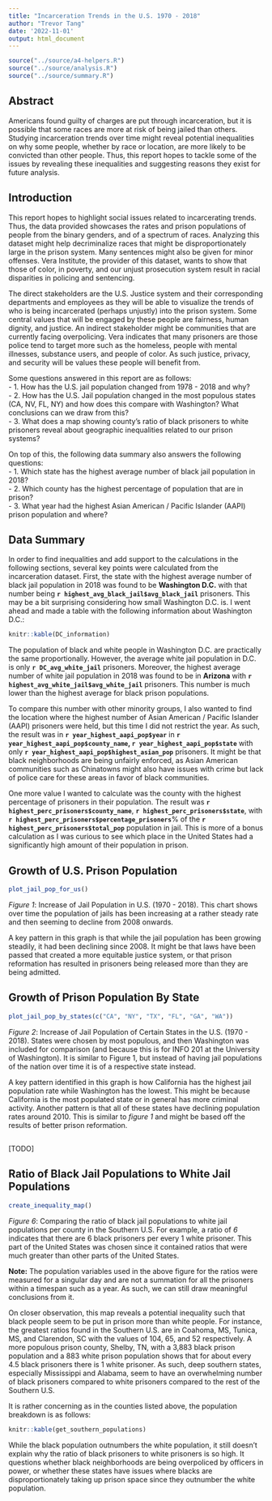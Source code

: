 ```yaml
---
title: "Incarceration Trends in the U.S. 1970 - 2018"
author: "Trevor Tang"
date: '2022-11-01'
output: html_document
---
```


```r
source("../source/a4-helpers.R")
source("../source/analysis.R")
source("../source/summary.R")
```

## Abstract 
Americans found guilty of charges are put through incarceration, but it is possible that some races are more at risk of being jailed than others. Studying incarceration trends over time might reveal potential inequalities on why some people, whether by race or location, are more likely to be convicted than other people. Thus, this report hopes to tackle some of the issues by revealing these inequalities and suggesting reasons they exist for future analysis. 

## Introduction 
This report hopes to highlight social issues related to incarcerating trends. 
Thus, the data provided showcases the rates and prison populations of people from the binary genders, and of a spectrum of races. Analyzing this dataset might help decriminalize races that might be disproportionately large in the prison system. Many sentences might also be
given for minor offenses. Vera Institute, the provider of this dataset, wants to show that those of color, in poverty, and our unjust prosecution system result in racial disparities in policing and sentencing.

The direct stakeholders are the U.S. Justice system and their corresponding 
departments and employees as they will be able to visualize the trends of who
is being incarcerated (perhaps unjustly) into the prison system. Some central 
values that will be engaged by these people are fairness, human dignity, and
justice. An indirect stakeholder might be communities that are currently facing
overpolicing. Vera indicates that many prisoners are those police tend to target
more such as the homeless, people with mental illnesses, substance users, and
people of color. As such justice, privacy, and security will be values these 
people will benefit from.

Some questions answered in this report are as follows: <br>
- 1. How has the U.S. jail population changed from 1978 - 2018 and why? <br>
- 2. How has the U.S. Jail population changed in the most populous states (CA, NV, FL, NY) and how does this compare with Washington? What conclusions can we draw from this? <br>
- 3. What does a map showing county's ratio of black prisoners to white prisoners reveal about geographic inequalities related to our prison systems?

On top of this, the following data summary also answers the following questions: <br>
- 1. Which state has the highest average number of black jail population in 2018? <br>
- 2. Which county has the highest percentage of population that are in prison? <br>
- 3. What year had the highest Asian American / Pacific Islander (AAPI) prison population and where?

## Data Summary 
In order to find inequalities and add support to the calculations in the following sections, several key points were calculated from the incarceration dataset. First, the state with the highest average number of black jail population in 2018 was found to be **Washington D.C.** with that number being **`r highest_avg_black_jail$avg_black_jail`** prisoners. This may be a bit surprising considering how small Washington D.C. is. I went ahead and made a table with the following information about Washington D.C.:

```r
knitr::kable(DC_information)
```

The population of black and white people in Washington D.C. are practically the same proportionally. However, the average white jail population in D.C. is only **`r DC_avg_white_jail`** prisoners. Moreover, the highest average number of white jail population in 2018 was found to be in **Arizona** with **`r highest_avg_white_jail$avg_white_jail`** prisoners. This number is much lower than the highest average for black prison populations.

To compare this number with other minority groups, I also wanted to find the location where the highest number of Asian American / Pacific Islander (AAPI) prisoners were held, but this time I did not restrict the year. As such, the result was in **`r year_highest_aapi_pop$year`** in **`r year_highest_aapi_pop$county_name`, `r year_highest_aapi_pop$state`** with only **`r year_highest_aapi_pop$highest_asian_pop`** prisoners. It might be that black neighborhoods are being unfairly enforced, as Asian American communities such as Chinatowns might also have issues with crime but lack of police care for these areas in favor of black communities.

One more value I wanted to calculate was the county with the highest percentage of prisoners in their population. The result was **`r highest_perc_prisoners$county_name`**, **`r highest_perc_prisoners$state`**, with **`r highest_perc_prisoners$percentage_prisoners`**% of the **`r highest_perc_prisoners$total_pop`** population in jail. This is more of a bonus calculation as I was curious to see which place in the United States had a significantly high amount of their population in prison.

## Growth of U.S. Prison Population
```r
plot_jail_pop_for_us()
```
_Figure 1_: Increase of Jail Population in U.S. (1970 - 2018). This chart shows over time the population of jails has been increasing at a rather steady rate and then seeming to decline from 2008 onwards.

A key pattern in this graph is that while the jail population has been growing steadily, it had been declining since 2008. It might be that laws have been passed that created a more equitable justice system, or that prison reformation has resulted in prisoners being released more than they are being admitted. 

## Growth of Prison Population By State

```r
plot_jail_pop_by_states(c("CA", "NY", "TX", "FL", "GA", "WA"))
```
_Figure 2_: Increase of Jail Population of Certain States in the U.S. (1970 - 2018). States were chosen by most populous, and then Washington was included for comparison (and because this is for INFO 201 at the University of Washington). It is similar to Figure 1, but instead of having jail populations of the nation over time it is of a respective state instead.

A key pattern identified in this graph is how California has the highest jail population rate while Washington has the lowest. This might be because California is the most populated state or in general has more criminal activity. Another pattern is that all of these states have declining population rates around 2010. This is similar to _figure 1_ and might be based off the results of better prison reformation. 

## <Variable Comparison That Reveals Potential Patterns of Inequality>
[TODO]

## Ratio of Black Jail Populations to White Jail Populations
```r
create_inequality_map()
```
_Figure 6_: Comparing the ratio of black jail populations to white jail populations per county in the Southern U.S. For example, a ratio of _6_ indicates that there are 6 black prisoners per every 1 white prisoner. This part of the United States was chosen since it contained ratios that were much greater than other parts of the United States.

**Note:** The population variables used in the above figure for the ratios were measured for a singular day and are not a summation for all the prisoners within a timespan such as a year. As such, we can still draw meaningful conclusions from it.

On closer observation, this map reveals a potential inequality such that black people seem to be put in prison more than white people. For instance, the greatest ratios found
in the Southern U.S. are in Coahoma, MS, Tunica, MS, and Clarendon, SC with the values of 104, 65, and 52 respectively. A more populous prison county, Shelby, TN, with a 3,883 black prison population and a 883 white prison population shows that for about every 4.5 black prisoners there is 1 white prisoner. As such, deep southern states, especially Mississippi and Alabama, seem to have an overwhelming number of black prisoners compared to white prisoners compared to the rest of the Southern U.S. 

It is rather concerning as in the counties listed above, the population breakdown is as follows:

```r

knitr::kable(get_southern_populations)
```
While the black population outnumbers the white population, it still doesn't explain why the ratio of black prisoners to white prisoners is so high. It questions whether black neighborhoods are being overpoliced by officers in power, or whether these states have issues where blacks are disproportionately taking up prison space since they outnumber the white population.

